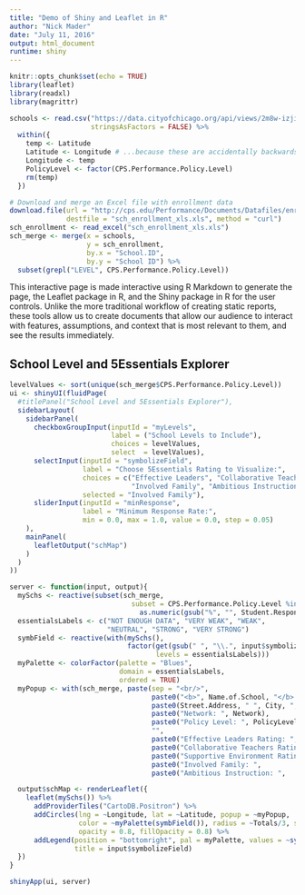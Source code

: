 ```yaml
---
title: "Demo of Shiny and Leaflet in R"
author: "Nick Mader"
date: "July 11, 2016"
output: html_document
runtime: shiny
---
```


```r
knitr::opts_chunk$set(echo = TRUE)
library(leaflet)
library(readxl)
library(magrittr)
```

```r
schools <- read.csv("https://data.cityofchicago.org/api/views/2m8w-izji/rows.csv",
                    stringsAsFactors = FALSE) %>%
  within({
    temp <- Latitude
    Latitude <- Longitude # ...because these are accidentally backwards
    Longitude <- temp
    PolicyLevel <- factor(CPS.Performance.Policy.Level)
    rm(temp)
  })

# Download and merge an Excel file with enrollment data
download.file(url = "http://cps.edu/Performance/Documents/Datafiles/enrollment_20th_day_2014.xls",
              destfile = "sch_enrollment_xls.xls", method = "curl")
sch_enrollment <- read_excel("sch_enrollment_xls.xls")
sch_merge <- merge(x = schools,
                   y = sch_enrollment,
                   by.x = "School.ID",
                   by.y = "School ID") %>%
  subset(grepl("LEVEL", CPS.Performance.Policy.Level))

```

This interactive page is made interactive using R Markdown to generate the page, the Leaflet package in R, and the Shiny package in R for the user controls. Unlike the more traditional workflow of creating static reports, these tools allow us to create documents that allow our audience to interact with features, assumptions, and context that is most relevant to them, and see the results immediately. 

## School Level and 5Essentials Explorer

```r

levelValues <- sort(unique(sch_merge$CPS.Performance.Policy.Level))
ui <- shinyUI(fluidPage(
  #titlePanel("School Level and 5Essentials Explorer"),
  sidebarLayout(
    sidebarPanel(
      checkboxGroupInput(inputId = "myLevels",
                         label = ("School Levels to Include"),
                         choices = levelValues,
                         select  = levelValues),
      selectInput(inputId = "symbolizeField",
                  label = "Choose 5Essentials Rating to Visualize:",
                  choices = c("Effective Leaders", "Collaborative Teachers", "Supportive Environment", 
                              "Involved Family", "Ambitious Instruction"),
                  selected = "Involved Family"),
      sliderInput(inputId = "minResponse",
                  label = "Minimum Response Rate:",
                  min = 0.0, max = 1.0, value = 0.0, step = 0.05)
    ),
    mainPanel(
      leafletOutput("schMap")
    )
  )
))

server <- function(input, output){
  mySchs <- reactive(subset(sch_merge,
                              subset = CPS.Performance.Policy.Level %in% input$myLevels &
                                as.numeric(gsub("%", "", Student.Response.Rate ))/100 >= input$minResponse))
  essentialsLabels <- c("NOT ENOUGH DATA", "VERY WEAK", "WEAK",
                        "NEUTRAL", "STRONG", "VERY STRONG")
  symbField <- reactive(with(mySchs(),
                             factor(get(gsub(" ", "\\.", input$symbolizeField)), 
                                    levels = essentialsLabels)))
  myPalette <- colorFactor(palette = "Blues",
                           domain = essentialsLabels, 
                           ordered = TRUE)
  myPopup <- with(sch_merge, paste(sep = "<br/>",
                                   paste0("<b>", Name.of.School, "</b> (<a href='", Website,"'>web</a>)"),
                                   paste0(Street.Address, " ", City, ", ", State, " " , ZIP.Code),
                                   paste0("Network: ", Network),
                                   paste0("Policy Level: ", PolicyLevel),
                                   "",
                                   paste0("Effective Leaders Rating: ",      Effective.Leaders),
                                   paste0("Collaborative Teachers Rating: ", Collaborative.Teachers),
                                   paste0("Supportive Environment Rating: ", Supportive.Environment),
                                   paste0("Involved Family: ",               Involved.Family),
                                   paste0("Ambitious Instruction: ",         Ambitious.Instruction)))

  output$schMap <- renderLeaflet({
    leaflet(mySchs()) %>%
      addProviderTiles("CartoDB.Positron") %>%
      addCircles(lng = ~Longitude, lat = ~Latitude, popup = ~myPopup,
                 color = ~myPalette(symbField()), radius = ~Totals/3, stroke = FALSE,
                 opacity = 0.8, fillOpacity = 0.8) %>%
      addLegend(position = "bottomright", pal = myPalette, values = ~symbField(),
                title = input$symbolizeField)
  })
}

shinyApp(ui, server)
```


